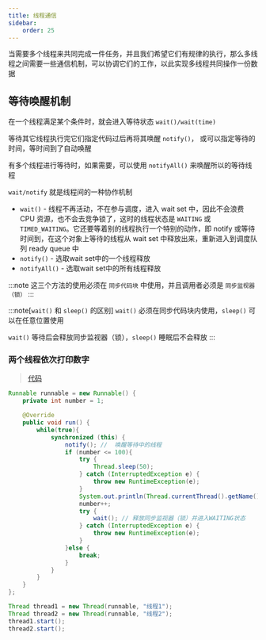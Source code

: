 ```yaml
---
title: 线程通信
sidebar:
    order: 25
---
```


当需要多个线程来共同完成一件任务，并且我们希望它们有规律的执行，那么多线程之间需要一些通信机制，可以协调它们的工作，以此实现多线程共同操作一份数据

## 等待唤醒机制

在一个线程满足某个条件时，就会进入等待状态 `wait()/wait(time)`

等待其它线程执行完它们指定代码过后再将其唤醒 `notify()`， 或可以指定等待的时间，等时间到了自动唤醒

有多个线程进行等待时，如果需要，可以使用 `notifyAll()` 来唤醒所以的等待线程

`wait/notify` 就是线程间的一种协作机制

- `wait()` - 线程不再活动，不在参与调度，进入 wait set 中，因此不会浪费 CPU 资源，也不会去竞争锁了，这时的线程状态是 `WAITING` 或 `TIMED_WAITING`。它还要等着别的线程执行一个特别的动作，即 notify 或等待时间到，在这个对象上等待的线程从 wait set 中释放出来，重新进入到调度队列 ready queue 中
- `notify()` - 选取wait set中的一个线程释放
- `notifyAll()` - 选取wait set中的所有线程释放

:::note
这三个方法的使用必须在 `同步代码块` 中使用，并且调用者必须是 `同步监视器（锁）`
:::

:::note[`wait()` 和 `sleep()` 的区别]
`wait()` 必须在同步代码块内使用，`sleep()` 可以在任意位置使用

`wait()` 等待后会释放同步监视器（锁），`sleep()` 睡眠后不会释放
:::

### 两个线程依次打印数字

> [代码](https://github.com/follow1123/java-language-examples/tree/main/syntax/src/main/java/org/example/multithreading/communication/ThreadCommunicationTest.java)

```java
Runnable runnable = new Runnable() {
    private int number = 1;

    @Override
    public void run() {
        while(true){
            synchronized (this) {
                notify(); //  唤醒等待中的线程
                if (number <= 100){
                    try {
                        Thread.sleep(50);
                    } catch (InterruptedException e) {
                        throw new RuntimeException(e);
                    }
                    System.out.println(Thread.currentThread().getName() + "---" + number);
                    number++;
                    try {
                        wait(); // 释放同步监视器（锁）并进入WAITING状态
                    } catch (InterruptedException e) {
                        throw new RuntimeException(e);
                    }
                }else {
                    break;
                }
            }
        }
    }
};

Thread thread1 = new Thread(runnable, "线程1");
Thread thread2 = new Thread(runnable, "线程2");
thread1.start();
thread2.start();
```

